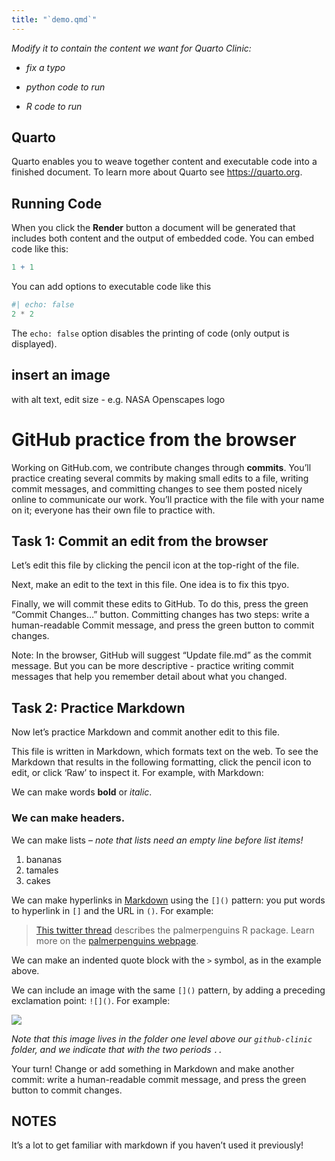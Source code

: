 ```yaml
---
title: "`demo.qmd`"
---
```


*Modify it to contain the content we want for Quarto Clinic:*

-   *fix a typo*

-   *python code to run*
-   *R code to run*



## Quarto

Quarto enables you to weave together content and executable code into a finished document. To learn more about Quarto see <https://quarto.org>.

## Running Code

When you click the **Render** button a document will be generated that includes both content and the output of embedded code. You can embed code like this:

```r
1 + 1
```

You can add options to executable code like this

```python
#| echo: false
2 * 2
```

The `echo: false` option disables the printing of code (only output is displayed).


## insert an image 
with alt text, edit size - e.g. NASA Openscapes logo





# GitHub practice from the browser

Working on GitHub.com, we contribute changes through **commits**. You'll practice creating several commits by making small edits to a file, writing commit messages, and committing changes to see them posted nicely online to communicate our work. You'll practice with the file with your name on it; everyone has their own file to practice with.

## Task 1: Commit an edit from the browser

Let's edit this file by clicking the pencil icon at the top-right of the file.

Next, make an edit to the text in this file. One idea is to fix this tpyo.

Finally, we will commit these edits to GitHub. To do this, press the green "Commit Changes..." button. Committing changes has two steps: write a human-readable Commit message, and press the green button to commit changes.

Note: In the browser, GitHub will suggest "Update file.md" as the commit message. But you can be more descriptive - practice writing commit messages that help you remember detail about what you changed.

## Task 2: Practice Markdown

Now let's practice Markdown and commit another edit to this file.

This file is written in Markdown, which formats text on the web. To see the Markdown that results in the following formatting, click the pencil icon to edit, or click 'Raw' to inspect it. For example, with Markdown:

We can make words **bold** or *italic*.

### We can make headers.

We can make lists – *note that lists need an empty line before list items!*

1.  bananas
2.  tamales
3.  cakes

We can make hyperlinks in [Markdown](https://quarto.org/docs/authoring/markdown-basics.html) using the `[]()` pattern: you put words to hyperlink in `[]` and the URL in `()`. For example:

> [This twitter thread](https://twitter.com/allison_horst/status/1287772985630191617) describes the palmerpenguins R package. Learn more on the [palmerpenguins webpage](https://allisonhorst.github.io/palmerpenguins).

We can make an indented quote block with the `>` symbol, as in the example above.

We can include an image with the same `[]()` pattern, by adding a preceding exclamation point: `![]()`. For example:

![](../horst-champions-trailhead.png)

*Note that this image lives in the folder one level above our `github-clinic` folder, and we indicate that with the two periods `..`*

Your turn! Change or add something in Markdown and make another commit: write a human-readable commit message, and press the green button to commit changes.

## NOTES

It's a lot to get familiar with markdown if you haven't used it previously!
